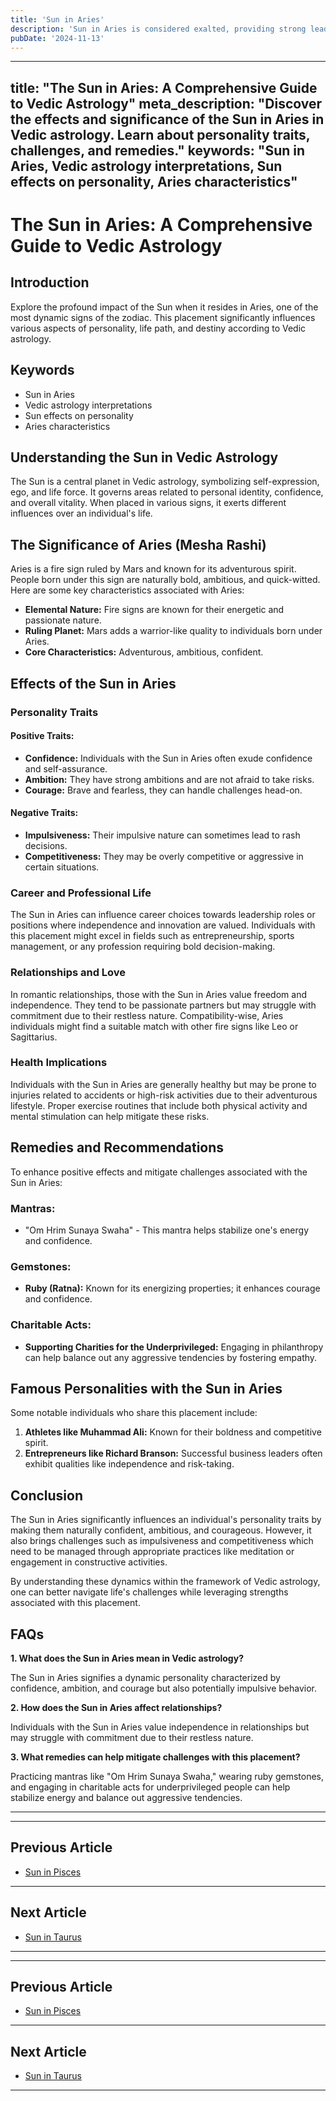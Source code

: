 ```yaml
---
title: 'Sun in Aries'
description: 'Sun in Aries is considered exalted, providing strong leadership qualities, courage, and confidence. Individuals with this placement are ambitious, assertive, and possess a pioneering spirit.  in Vedic Astrology'
pubDate: '2024-11-13'
---
```


---
title: "The Sun in Aries: A Comprehensive Guide to Vedic Astrology"
meta_description: "Discover the effects and significance of the Sun in Aries in Vedic astrology. Learn about personality traits, challenges, and remedies."
keywords: "Sun in Aries, Vedic astrology interpretations, Sun effects on personality, Aries characteristics"
---

# The Sun in Aries: A Comprehensive Guide to Vedic Astrology

## Introduction

Explore the profound impact of the Sun when it resides in Aries, one of the most dynamic signs of the zodiac. This placement significantly influences various aspects of personality, life path, and destiny according to Vedic astrology.

## Keywords

- Sun in Aries
- Vedic astrology interpretations
- Sun effects on personality
- Aries characteristics

## Understanding the Sun in Vedic Astrology

The Sun is a central planet in Vedic astrology, symbolizing self-expression, ego, and life force. It governs areas related to personal identity, confidence, and overall vitality. When placed in various signs, it exerts different influences over an individual's life.

## The Significance of Aries (Mesha Rashi)

Aries is a fire sign ruled by Mars and known for its adventurous spirit. People born under this sign are naturally bold, ambitious, and quick-witted. Here are some key characteristics associated with Aries:

- **Elemental Nature:** Fire signs are known for their energetic and passionate nature.
- **Ruling Planet:** Mars adds a warrior-like quality to individuals born under Aries.
- **Core Characteristics:** Adventurous, ambitious, confident.

## Effects of the Sun in Aries

### Personality Traits

#### Positive Traits:
- **Confidence:** Individuals with the Sun in Aries often exude confidence and self-assurance.
- **Ambition:** They have strong ambitions and are not afraid to take risks.
- **Courage:** Brave and fearless, they can handle challenges head-on.
  
#### Negative Traits:
- **Impulsiveness:** Their impulsive nature can sometimes lead to rash decisions.
- **Competitiveness:** They may be overly competitive or aggressive in certain situations.
  
### Career and Professional Life

The Sun in Aries can influence career choices towards leadership roles or positions where independence and innovation are valued. Individuals with this placement might excel in fields such as entrepreneurship, sports management, or any profession requiring bold decision-making.

### Relationships and Love

In romantic relationships, those with the Sun in Aries value freedom and independence. They tend to be passionate partners but may struggle with commitment due to their restless nature. Compatibility-wise, Aries individuals might find a suitable match with other fire signs like Leo or Sagittarius.

### Health Implications

Individuals with the Sun in Aries are generally healthy but may be prone to injuries related to accidents or high-risk activities due to their adventurous lifestyle. Proper exercise routines that include both physical activity and mental stimulation can help mitigate these risks.

## Remedies and Recommendations

To enhance positive effects and mitigate challenges associated with the Sun in Aries:

### Mantras:
- "Om Hrim Sunaya Swaha" - This mantra helps stabilize one's energy and confidence.

### Gemstones:
- **Ruby (Ratna):** Known for its energizing properties; it enhances courage and confidence.
  
### Charitable Acts:
- **Supporting Charities for the Underprivileged:** Engaging in philanthropy can help balance out any aggressive tendencies by fostering empathy.

## Famous Personalities with the Sun in Aries

Some notable individuals who share this placement include:

1. **Athletes like Muhammad Ali:** Known for their boldness and competitive spirit.
2. **Entrepreneurs like Richard Branson:** Successful business leaders often exhibit qualities like independence and risk-taking.

## Conclusion

The Sun in Aries significantly influences an individual's personality traits by making them naturally confident, ambitious, and courageous. However, it also brings challenges such as impulsiveness and competitiveness which need to be managed through appropriate practices like meditation or engagement in constructive activities.

By understanding these dynamics within the framework of Vedic astrology, one can better navigate life's challenges while leveraging strengths associated with this placement.


## FAQs


**1. What does the Sun in Aries mean in Vedic astrology?**

The Sun in Aries signifies a dynamic personality characterized by confidence, ambition, and courage but also potentially impulsive behavior.


**2. How does the Sun in Aries affect relationships?**

Individuals with the Sun in Aries value independence in relationships but may struggle with commitment due to their restless nature.


**3. What remedies can help mitigate challenges with this placement?**

Practicing mantras like "Om Hrim Sunaya Swaha," wearing ruby gemstones, and engaging in charitable acts for underprivileged people can help stabilize energy and balance out aggressive tendencies.


---
---

## Previous Article
- [Sun in Pisces](/blogs-md/0801_Sun_in_Rashi/080112_Sun_in_Pisces.mdx)

---

## Next Article
- [Sun in Taurus](/blogs-md/0801_Sun_in_Rashi/080102_Sun_in_Taurus.mdx)

---
---

## Previous Article
- [Sun in Pisces](080112_Sun_in_Pisces.mdx)

---

## Next Article
- [Sun in Taurus](080102_Sun_in_Taurus.mdx)

---
